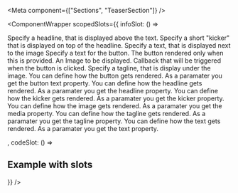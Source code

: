 
<Meta
  component={["Sections", "TeaserSection"]}
/>

<ComponentWrapper scopedSlots={{
  infoSlot: () => <div>
<PropsTable>
      <PropsTableRow value="headline" type="string" required>
        Specify a headline, that is displayed above the text.
      </PropsTableRow>
      <PropsTableRow value="kicker" type="string" required>
        Specify a short "kicker" that is displayed on top of the headline.
      </PropsTableRow>
      <PropsTableRow value="text" type="string" required>
        Specify a text, that is displayed next to the image
      </PropsTableRow>
      <PropsTableRow value="buttonText" type="string">
        Specify a text for the button. The button rendered only when this is provided.
      </PropsTableRow>
      <PropsTableRow value="media" type="Image">
        An <router-link class="ui-text-espirit" to="/components/image">Image</router-link> to be displayed.
      </PropsTableRow>
      <PropsTableRow value="onButtonClick()" type="function">
        Callback that will be triggered when the button is clicked.
      </PropsTableRow>
      <PropsTableRow value="tagline" type="string">
        Specify a tagline, that is display under the image.
      </PropsTableRow>
</PropsTable>
<SlotsTable>
  <SlotsTableRow value="button" prop="string">
    You can define how the button gets rendered.
    As a paramater you get the button text property.
  </SlotsTableRow>
  <SlotsTableRow value="headline" prop="string">
    You can define how the headline gets rendered.
    As a paramater you get the headline property.
  </SlotsTableRow>
  <SlotsTableRow value="kicker" prop="string">
    You can define how the kicker gets rendered.
    As a paramater you get the kicker property.
  </SlotsTableRow>
  <SlotsTableRow value="media" prop="ImageRef">
    You can define how the image gets rendered.
    As a paramater you get the media property.
  </SlotsTableRow>
  <SlotsTableRow value="tagline" prop="string">
    You can define how the tagline gets rendered.
    As a paramater you get the tagline property.
  </SlotsTableRow>
  <SlotsTableRow value="text" prop="string">
    You can define how the text gets rendered.
    As a paramater you get the text property.
  </SlotsTableRow>
</SlotsTable>
</div>,
  codeSlot: () => <div>
<ExampleLoader example="Sections/TeaserSection.tsx"/>

## Example with slots

<ExampleLoader example="Sections/TeaserSection.slots.tsx"/>
</div>}} />
